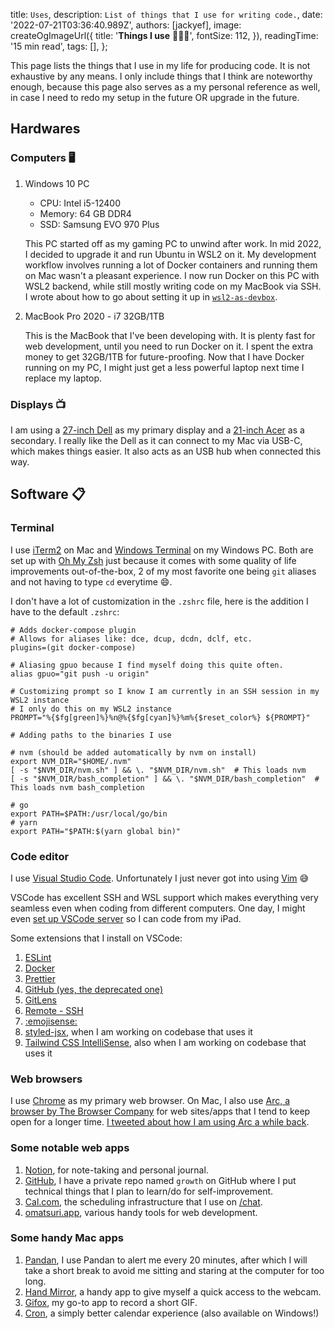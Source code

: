 
  title: `Uses`,
  description: `List of things that I use for writing code.`,
  date: '2022-07-21T03:36:40.989Z',
  authors: [jackyef],
  image: createOgImageUrl({
    title: '**Things I use** 👨‍💻🧰',
    fontSize: 112,
  }),
  readingTime: '15 min read',
  tags: [],
};

<!--start-->

This page lists the things that I use in my life for producing code. It is not
exhaustive by any means. I only include things that I think are noteworthy
enough, because this page also serves as a my personal reference as well, in
case I need to redo my setup in the future OR upgrade in the future.

<!--more-->

## Hardwares

### Computers 🖥️

1. Windows 10 PC

   - CPU: Intel i5-12400
   - Memory: 64 GB DDR4
   - SSD: Samsung EVO 970 Plus

   This PC started off as my gaming PC to unwind after work. In mid 2022, I
   decided to upgrade it and run Ubuntu in WSL2 on it. My development workflow
   involves running a lot of Docker containers and running them on Mac wasn't a
   pleasant experience. I now run Docker on this PC with WSL2 backend, while
   still mostly writing code on my MacBook via SSH. I wrote about how to go
   about setting it up in
   [`wsl2-as-devbox`](https://github.com/jackyef/wsl2-as-devbox).

2. MacBook Pro 2020 - i7 32GB/1TB

   This is the MacBook that I've been developing with. It is plenty fast for web
   development, until you need to run Docker on it. I spent the extra money to
   get 32GB/1TB for future-proofing. Now that I have Docker running on my PC, I
   might just get a less powerful laptop next time I replace my laptop.

### Displays 📺

I am using a
[27-inch Dell](https://www.dell.com/en-lt/work/shop/cty/pdp/spd/dell-u2721de-monitor)
as my primary display and a
[21-inch Acer](https://www.acer.com/ac/en/HK/content/model/UM.WE1CF.001) as a
secondary. I really like the Dell as it can connect to my Mac via USB-C, which
makes things easier. It also acts as an USB hub when connected this way.

## Software 📋

### Terminal

I use [iTerm2](https://iterm2.com/) on Mac and
[Windows Terminal](https://github.com/microsoft/terminal) on my Windows PC. Both
are set up with [Oh My Zsh](https://github.com/ohmyzsh/ohmyzsh) just because it
comes with some quality of life improvements out-of-the-box, 2 of my most
favorite one being `git` aliases and not having to type `cd` everytime 😄.

I don't have a lot of customization in the `.zshrc` file, here is the addition I
have to the default `.zshrc`:

```shell
# Adds docker-compose plugin
# Allows for aliases like: dce, dcup, dcdn, dclf, etc.
plugins=(git docker-compose)

# Aliasing gpuo because I find myself doing this quite often.
alias gpuo="git push -u origin"

# Customizing prompt so I know I am currently in an SSH session in my WSL2 instance
# I only do this on my WSL2 instance
PROMPT="%{$fg[green]%}%n@%{$fg[cyan]%}%m%{$reset_color%} ${PROMPT}"

# Adding paths to the binaries I use

# nvm (should be added automatically by nvm on install)
export NVM_DIR="$HOME/.nvm"
[ -s "$NVM_DIR/nvm.sh" ] && \. "$NVM_DIR/nvm.sh"  # This loads nvm
[ -s "$NVM_DIR/bash_completion" ] && \. "$NVM_DIR/bash_completion"  # This loads nvm bash_completion

# go
export PATH=$PATH:/usr/local/go/bin
# yarn
export PATH="$PATH:$(yarn global bin)"
```

### Code editor

I use [Visual Studio Code](https://code.visualstudio.com/). Unfortunately I just
never got into using [Vim](https://www.vim.org/) 😅

VSCode has excellent SSH and WSL support which makes everything very seamless
even when coding from different computers. One day, I might even
[set up VSCode server](https://www.youtube.com/watch?v=q2viJSYyKio) so I can
code from my iPad.

Some extensions that I install on VSCode:

1. [ESLint](https://marketplace.visualstudio.com/items?itemName=dbaeumer.vscode-eslint)
2. [Docker](https://marketplace.visualstudio.com/items?itemName=ms-azuretools.vscode-docker)
3. [Prettier](https://marketplace.visualstudio.com/items?itemName=esbenp.prettier-vscode)
4. [GitHub (yes, the deprecated one)](https://marketplace.visualstudio.com/items?itemName=KnisterPeter.vscode-github)
5. [GitLens](https://marketplace.visualstudio.com/items?itemName=eamodio.gitlens)
6. [Remote - SSH](https://marketplace.visualstudio.com/items?itemName=ms-vscode-remote.remote-ssh)
7. [:emojisense:](https://marketplace.visualstudio.com/items?itemName=bierner.emojisense)
8. [styled-jsx](https://marketplace.visualstudio.com/items?itemName=blanu.vscode-styled-jsx),
   when I am working on codebase that uses it
9. [Tailwind CSS IntelliSense](https://marketplace.visualstudio.com/items?itemName=bradlc.vscode-tailwindcss),
   also when I am working on codebase that uses it

### Web browsers

I use [Chrome](https://www.google.com/chrome/) as my primary web browser. On
Mac, I also use
[Arc, a browser by The Browser Company](https://thebrowser.company/) for web
sites/apps that I tend to keep open for a longer time.
[I tweeted about how I am using Arc a while back](https://twitter.com/jackyef__/status/1546745567455629314).

### Some notable web apps

1. [Notion](https://www.notion.so/), for note-taking and personal journal.
2. [GitHub](https://github.com), I have a private repo named `growth` on GitHub
   where I put technical things that I plan to learn/do for self-improvement.
3. [Cal.com](https://cal.com), the scheduling infrastructure that I use on
   [/chat](/chat).
4. [omatsuri.app](https://omatsuri.app/), various handy tools for web
   development.

### Some handy Mac apps

1. [Pandan](https://apps.apple.com/us/app/pandan/id1569600264?mt=12), I use
   Pandan to alert me every 20 minutes, after which I will take a short break to
   avoid me sitting and staring at the computer for too long.
2. [Hand Mirror](https://apps.apple.com/us/app/hand-mirror/id1502839586?mt=12),
   a handy app to give myself a quick access to the webcam.
3. [Gifox](https://gifox.io/), my go-to app to record a short GIF.
4. [Cron](https://cron.com/), a simply better calendar experience (also available on Windows!)
